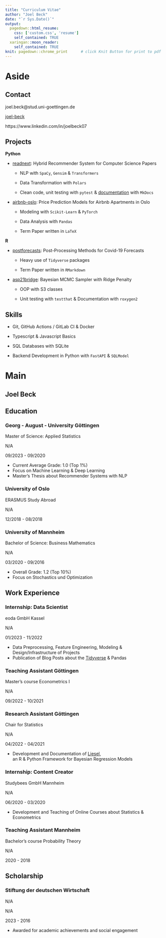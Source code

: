 ```yaml
---
title: "Curriculum Vitae"
author: "Joel Beck"
date: "`r Sys.Date()`"
output:
  pagedown::html_resume:
    css: ['custom.css', 'resume']
    self_contained: TRUE
  xaringan::moon_reader:
    self_contained: TRUE
knit: pagedown::chrome_print      # click Knit Button for print to pdf
---
```



Aside
================================================================================


Contact {#contact}
--------------------------------------------------------------------------------

<i class="fa fa-envelope"></i> joel.beck@stud.uni-goettingen.de

<i class="fab fa-github"></i> [joel-beck](https://github.com/joel-beck)

<i class="fab fa-linkedin"></i> https://www.linkedin.com/in/joelbeck07



Projects {#projects}
-------------------------------------------------------------------

**Python**

  - [readnext](https://github.com/joel-beck/readnext): Hybrid Recommender System for Computer Science Papers

    - NLP with `SpaCy`, `Gensim` & `Transformers`

    - Data Transformation with `Polars`

    - Clean code, unit testing with `pytest` & [documentation](https://joel-beck.github.io/readnext/) with `MkDocs`

  - [airbnb-oslo](https://github.com/joel-beck/airbnb-oslo): Price Prediction Models for Airbnb Apartments in Oslo

    - Modeling with `Scikit-Learn` & `PyTorch`

    - Data Analysis with `Pandas`

    - Term Paper written in `LaTeX`


**R**

  - [postforecasts](https://github.com/joel-beck/post-processing-forecasts): Post-Processing Methods for Covid-19 Forecasts

    - Heavy use of `Tidyverse` packages

    - Term Paper written in `RMarkdown`

  - [asp21bridge](https://github.com/joel-beck/asp21bridge): Bayesian MCMC Sampler with Ridge Penalty

    - OOP with S3 classes

    - Unit testing with `testthat` & Documentation with `roxygen2`


Skills {#skills}
-------------------------------------------------------------------

  - Git, GitHub Actions / GitLab CI & Docker

  - Typescript & Javascript Basics

  - SQL Databases with SQLite

  - Backend Development in Python with `FastAPI` & `SQLModel`



Main
================================================================================




Joel Beck {#title}
---------------------------------------------------------------------------------




Education {data-icon=graduation-cap data-concise=true}
---------------------------------------------------------------------------------


### Georg - August - University Göttingen

Master of Science: Applied Statistics

N/A <!-- do not display location marker -->

09/2023 - 09/2020

- Current Average Grade: 1.0 (Top 1%)
- Focus on Machine Learning & Deep Learning
- Master's Thesis about Recommender Systems with NLP


### University of Oslo

ERASMUS Study Abroad

N/A

12/2018 - 08/2018


### University of Mannheim

Bachelor of Science: Business Mathematics

N/A

03/2020 - 09/2016 <!-- timeline order from bottom to top -->

- Overall Grade: 1.2 (Top 10%)
- Focus on Stochastics und Optimization

<!-- <br> vergrößert Abstand -->


<!-- ### Ludwigsgymnasium Saarbrücken

Abitur

N/A

07/2015 - 09/2007

- Overall Grade: 1.0 -->



Work Experience {data-icon=chalkboard-teacher}
---------------------------------------------------------------------------------

### Internship: Data Scientist

eoda GmbH Kassel

N/A

01/2023 - 11/2022

- Data Preprocessing, Feature Engineering, Modeling & Design/Infrastructure of Projects
- Publication of Blog Posts about the [Tidyverse](https://www.eoda.de/en/wissen/blog/10-tidyverse-functions-that-might-save-your-day/) & Pandas


### Teaching Assistant Göttingen

Master's course Econometrics I

N/A

09/2022 - 10/2021


### Research Assistant Göttingen

Chair for Statistics

N/A

04/2022 - 04/2021

- Development and Documentation of [Liesel](https://github.com/liesel-devs/liesel), \
an R & Python Framework for Bayesian Regression Models


### Internship: Content Creator

Studybees GmbH Mannheim

N/A

06/2020 - 03/2020

- Development and Teaching of Online Courses about Statistics & Econometrics



### Teaching Assistant Mannheim

Bachelor's course Probability Theory

N/A

2020 - 2018



Scholarship {data-icon=award}
-------------------------------------------------------------------

### Stiftung der deutschen Wirtschaft

N/A

N/A

2023 - 2016

  - Awarded for academic achievements and social engagement
